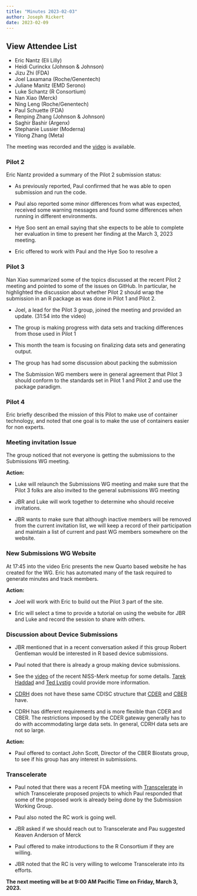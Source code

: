 ```yaml
---
title: "Minutes 2023-02-03"
author: Joseph Rickert
date: 2023-02-09
---
```


::: {.callout-tip collapse="true"}
## View Attendee List

- Eric Nantz (Eli Lilly)
- Heidi Curinckx (Johnson & Johnson)
- Jizu Zhi (FDA)
- Joel Laxamana (Roche/Genentech)
- Juliane Manitz (EMD Serono)
- Luke Schantz (R Consortium)
- Nan Xiao (Merck)
- Ning Leng (Roche/Genentech)
- Paul Schuette (FDA)
- Renping Zhang (Johnson & Johnson)
- Saghir Bashir (Argenx)
- Stephanie Lussier (Moderna)
- Yilong Zhang (Meta)

:::

The meeting was recorded and the [video](https://zoom.us/rec/play/_r36eqGi8QfcrTyUn9Gq9dGJ3PrcVSImESyURrrHORDRgH3eZMl339Ay2v-_WgcYnoNv7l_OGv7dB7A.ceeNzouCunCUAi3I?continueMode=true&_x_zm_rtaid=Od0rcCEIQBqAiOnyBePFDQ.1675462941996.dacb4db0c1d380b6173ed3092354bc50&_x_zm_rhtaid=571) is available.

### Pilot 2

Eric Nantz provided a summary of the Pilot 2 submission status:

-   As previously reported, Paul confirmed that he was able to open submission and run the code. 

-   Paul also reported some minor differences from what was expected, received some warning messages and found some differences when running in different environments.

-   Hye Soo sent an email saying that she expects to be able to complete her evaluation in time to present her finding at the March 3, 2023 meeting.

-   Eric offered to work with Paul and the Hye Soo to resolve a

### Pilot 3

Nan Xiao summarized some of the topics discussed at the recent Pilot 2 meeting and pointed to some of the issues on GitHub. In particular, he highlighted the discussion about whether Pilot 2 should wrap the submission in an R package as was done in Pilot 1 and Pilot 2.

-   Joel, a lead for the Pilot 3 group, joined the meeting and provided an update. (31:54 into the video)

-   The group is making progress with data sets and tracking differences from those used in Pilot 1

-   This month the team is focusing on finalizing data sets and generating output.

-   The group has had some discussion about packing the submission

-   The Submission WG members were in general agreement that Pilot 3 should conform to the standards set in Pilot 1 and Pilot 2 and use the package paradigm.

### Pilot 4

Eric briefly described the mission of this Pilot to make use of container technology, and noted that one goal is to make the use of containers easier for non experts.

### Meeting invitation Issue

The group noticed that not everyone is getting the submissions to the Submissions WG meeting.

**Action:**

-   Luke will relaunch the Submissions WG meeting and make sure that the Pilot 3 folks are also invited to the general submissions WG meeting

-   JBR and Luke will work together to determine who should receive invitations.

-   JBR wants to make sure that although inactive members will be removed from the current invitation list, we will keep a record of their participation and maintain a list of current and past WG members somewhere on the website.


### New Submissions WG Website

At 17:45 into the video Eric presents the new Quarto based website he has created for the WG. Eric has automated many of the task required to generate minutes and track members.

**Action:**

-   Joel will work with Eric to build out the Pilot 3 part of the site.

-   Eric will select a time to provide a tutorial on using the website for JBR and Luke and record the session to share with others.

### Discussion about Device Submissions

-   JBR mentioned that in a recent conversation asked if this group Robert Gentleman would be interested in R based device submissions.

-   Paul noted that there is already a group making device submissions.

-   See the [video](https://www.niss.org/news/niss-merck-meet-discusses-open-source-software-pharma-april-21-2021) of the recent NISS-Merk meetup for some details. [Tarek Haddad](https://www.linkedin.com/in/tarek-haddad-07003a10/) and [Ted Lystig](https://www.linkedin.com/in/tedlystig/) could provide more information.

-   [CDRH](https://www.fda.gov/about-fda/center-devices-and-radiological-health/cdrh-offices) does not have these same CDISC structure that [CDER](https://www.fda.gov/about-fda/fda-organization/center-drug-evaluation-and-research-cder) 
and
[CBER](https://www.fda.gov/about-fda/fda-organization/center-biologics-evaluation-and-research-cber) have.

-   CDRH has different requirements and is more flexible than CDER and CBER. The restrictions imposed by the CDER gateway generally has to do with accommodating large data sets. In general, CDRH data sets are not so large.

**Action:**

* Paul offered to contact John Scott, Director of the CBER Biostats group, to see if his group has any interest in submissions.

### Transcelerate

- Paul noted that there was a recent FDA meeting with [Transcelerate](https://www.transceleratebiopharmainc.com/) in which Transcelerate proposed projects to which Paul responded that some of the proposed work is already being done by the Submission Working Group.

- Paul also noted  the RC work is going well.

- JBR asked if we should reach out to Transcelerate and Pau suggested Keaven Anderson of Merck

- Paul offered to make introductions to the R Consortium if they are willing.

- JBR noted that the RC is very willing to welcome Transcelerate into its efforts.

**The next meeting will be at 9:00 AM Pacific Time on Friday, March 3, 2023.**

